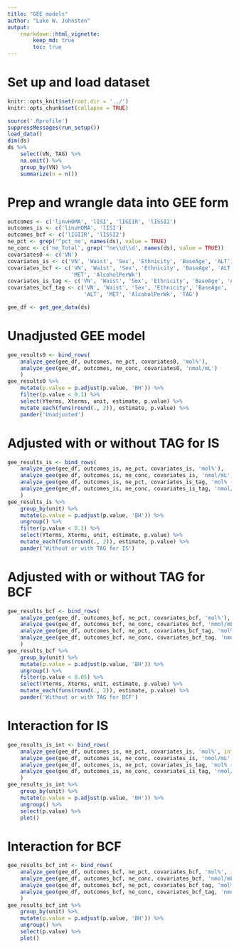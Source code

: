 ```yaml
---
title: "GEE models"
author: "Luke W. Johnston"
output: 
    rmarkdown::html_vignette:
        keep_md: true
        toc: true
---
```


# Set up and load dataset

```r
knitr::opts_knit$set(root.dir = '../')
knitr::opts_chunk$set(collapse = TRUE)
```

```r
source('.Rprofile')
suppressMessages(run_setup())
load_data()
dim(ds)
ds %>% 
    select(VN, TAG) %>% 
    na.omit() %>% 
    group_by(VN) %>% 
    summarize(n = n())
```

# Prep and wrangle data into GEE form

```r
outcomes <- c('linvHOMA', 'lISI', 'lIGIIR', 'lISSI2')
outcomes_is <- c('linvHOMA', 'lISI')
outcomes_bcf <- c('lIGIIR', 'lISSI2')
ne_pct <- grep('^pct_ne', names(ds), value = TRUE)
ne_conc <- c('ne_Total', grep('^ne\\d\\d', names(ds), value = TRUE))
covariates0 <- c('VN')
covariates_is <- c('VN', 'Waist', 'Sex', 'Ethnicity', 'BaseAge', 'ALT')
covariates_bcf <- c('VN', 'Waist', 'Sex', 'Ethnicity', 'BaseAge', 'ALT', 
                    'MET', 'AlcoholPerWk')
covariates_is_tag <- c('VN', 'Waist', 'Sex', 'Ethnicity', 'BaseAge', 'ALT', 'TAG')
covariates_bcf_tag <- c('VN', 'Waist', 'Sex', 'Ethnicity', 'BaseAge', 
                        'ALT', 'MET', 'AlcoholPerWk', 'TAG')

gee_df <- get_gee_data(ds)
```

# Unadjusted GEE model

```r
gee_results0 <- bind_rows(
    analyze_gee(gee_df, outcomes, ne_pct, covariates0, 'mol%'),
    analyze_gee(gee_df, outcomes, ne_conc, covariates0, 'nmol/mL')
    )
gee_results0 %>% 
    mutate(p.value = p.adjust(p.value, 'BH')) %>% 
    filter(p.value < 0.1) %>% 
    select(Yterms, Xterms, unit, estimate, p.value) %>% 
    mutate_each(funs(round(., 2)), estimate, p.value) %>% 
    pander('Unadjusted')
```

# Adjusted with or without TAG for IS

```r
gee_results_is <- bind_rows(
    analyze_gee(gee_df, outcomes_is, ne_pct, covariates_is, 'mol%'),
    analyze_gee(gee_df, outcomes_is, ne_conc, covariates_is, 'nmol/mL'),
    analyze_gee(gee_df, outcomes_is, ne_pct, covariates_is_tag, 'mol% (w/ tag)'),
    analyze_gee(gee_df, outcomes_is, ne_conc, covariates_is_tag, 'nmol/mL (w/ tag)')
    )
gee_results_is %>%
    group_by(unit) %>% 
    mutate(p.value = p.adjust(p.value, 'BH')) %>% 
    ungroup() %>% 
    filter(p.value < 0.1) %>% 
    select(Yterms, Xterms, unit, estimate, p.value) %>% 
    mutate_each(funs(round(., 2)), estimate, p.value) %>% 
    pander('Without or with TAG for IS')
```

# Adjusted with or without TAG for BCF

```r
gee_results_bcf <- bind_rows(
    analyze_gee(gee_df, outcomes_bcf, ne_pct, covariates_bcf, 'mol%'),
    analyze_gee(gee_df, outcomes_bcf, ne_conc, covariates_bcf, 'nmol/mL'),
    analyze_gee(gee_df, outcomes_bcf, ne_pct, covariates_bcf_tag, 'mol% (w/ tag)'),
    analyze_gee(gee_df, outcomes_bcf, ne_conc, covariates_bcf_tag, 'nmol/mL (w/ tag)')
    )
gee_results_bcf %>% 
    group_by(unit) %>% 
    mutate(p.value = p.adjust(p.value, 'BH')) %>% 
    ungroup() %>% 
    filter(p.value < 0.05) %>% 
    select(Yterms, Xterms, unit, estimate, p.value) %>% 
    mutate_each(funs(round(., 2)), estimate, p.value) %>% 
    pander('Without or with TAG for BCF')
```

# Interaction for IS

```r
gee_results_is_int <- bind_rows(
    analyze_gee(gee_df, outcomes_is, ne_pct, covariates_is, 'mol%', int = TRUE),
    analyze_gee(gee_df, outcomes_is, ne_conc, covariates_is, 'nmol/mL', int = TRUE),
    analyze_gee(gee_df, outcomes_is, ne_pct, covariates_is_tag, 'mol% (w/ tag)', int = TRUE),
    analyze_gee(gee_df, outcomes_is, ne_conc, covariates_is_tag, 'nmol/mL (w/ tag)', int = TRUE)
    )
gee_results_is_int %>%
    group_by(unit) %>% 
    mutate(p.value = p.adjust(p.value, 'BH')) %>% 
    ungroup() %>% 
    select(p.value) %>% 
    plot()
```


# Interaction for BCF

```r
gee_results_bcf_int <- bind_rows(
    analyze_gee(gee_df, outcomes_bcf, ne_pct, covariates_bcf, 'mol%', int = TRUE),
    analyze_gee(gee_df, outcomes_bcf, ne_conc, covariates_bcf, 'nmol/mL', int = TRUE),
    analyze_gee(gee_df, outcomes_bcf, ne_pct, covariates_bcf_tag, 'mol% (w/ tag)', int = TRUE),
    analyze_gee(gee_df, outcomes_bcf, ne_conc, covariates_bcf_tag, 'nmol/mL (w/ tag)', int = TRUE)
    )
gee_results_bcf_int %>% 
    group_by(unit) %>% 
    mutate(p.value = p.adjust(p.value, 'BH')) %>% 
    ungroup() %>% 
    select(p.value) %>% 
    plot()
```

